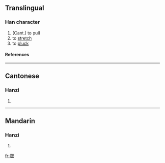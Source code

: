 ==Translingual==
===Han character===
{{Han char|rn=64|rad=手|as=13|sn=16|four=|canj=手日月廿 (QABT), X手日月廿 (XQABT)}}
# (Cant.) to pull
# to [[stretch]]
# to [[pluck]]
====References====
{{Han ref|kx=0459.201|hdz=31968.051|uh=64DD|ud=25821}}

----
==Cantonese==
===Hanzi===
{{yue-hanzi|jyut=|y=mang3}}
# {{defn|Cantonese}}

----
==Mandarin==
===Hanzi===
{{cmn-hanzi|pin=|wg=}}
# {{defn|Mandarin}}

[[fr:擝]]